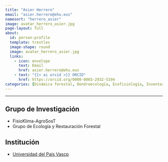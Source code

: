 ```yaml
---
title: "Asier Herrero"
email: "asier.herrero@ehu.eus"  
namesort: "herrero_asier"
image: avatar_herrero_asier.jpg
page-layout: full
about: 
  id: person-profile
  template: trestles
  image-shape: round
  image: avatar_herrero_asier.jpg
  links:
    - icon: envelope
      text: Email
      href: asier.herrero@ehu.eus
    - text: "{{< ai orcid >}} ORCID"
      href: https://orcid.org/0000-0003-2932-5194
categories: [Dinámica forestal, Dendroecología, Ecofisiología, Inventario, Interacciones bióticas]
---
```

 
<hr>

:::{#person-profile}

## Grupo de Investigación
- FisioKlima-AgroSosT
- Grupo de Ecología y Restauración Forestal

## Institución
- [Universidad del País Vascp](https://www.ehu.eus/es/)

:::
